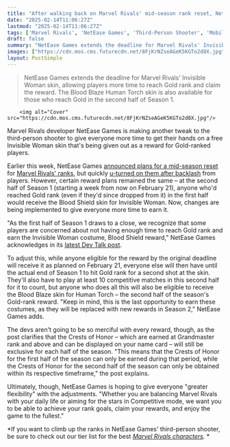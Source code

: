 ```yaml
---
title: "After walking back on Marvel Rivals' mid-season rank reset, NetEase Games is also adjusting ranked rewards to give you more time to grab the free Invisible Woman skin"
date: "2025-02-14T11:06:27Z"
lastmod: "2025-02-14T11:06:27Z"
tags: ['Marvel Rivals', 'NetEase Games', 'Third-Person Shooter', 'Mobile Game', 'Competitive']
draft: false
summary: "NetEase Games extends the deadline for Marvel Rivals' Invisible Woman skin, allowing players more time to reach Gold rank and claim the reward.  The Blood Blaze Human Torch skin is also available for those who reach Gold in the second half of Season 1."
images: ["https://cdn.mos.cms.futurecdn.net/8FjKrNZseAGeK5KGTo2d8X.jpg"]
layout: PostSimple
---
```

> NetEase Games extends the deadline for Marvel Rivals' Invisible Woman skin, allowing players more time to reach Gold rank and claim the reward.  The Blood Blaze Human Torch skin is also available for those who reach Gold in the second half of Season 1.


        <img alt="Cover" src="https://cdn.mos.cms.futurecdn.net/8FjKrNZseAGeK5KGTo2d8X.jpg"/>
        
Marvel Rivals developer NetEase Games is making another tweak to the third-person shooter to give everyone more time to get their hands on a free Invisible Woman skin that's being given out as a reward for Gold-ranked players.

Earlier this week, NetEase Games [<u>announced plans for a mid-season reset</u>](https://www.gamesradar.com/games/third-person-shooter/marvel-rivals-confirms-the-thing-and-human-torch-release-date-but-many-players-are-too-frustrated-with-ranks-resetting-twice-every-season-to-care/) for [<u>Marvel Rivals' ranks</u>](https://www.gamesradar.com/games/third-person-shooter/marvel-rivals-ranks-competitive/), but quickly [<u>u-turned on them after backlash</u>](https://www.gamesradar.com/games/third-person-shooter/mere-hours-after-enraging-marvel-rivals-players-with-the-announcement-of-a-mid-season-rank-reset-netease-games-quickly-u-turns-players-will-retain-their-ranks-and-scores/) from players. However, certain reward plans remained the same – at the second half of Season 1 (starting a week from now on February 21), anyone who'd reached Gold rank (even if they'd since dropped from it) in the first half would receive the Blood Shield skin for Invisible Woman. Now, changes are being implemented to give everyone more time to earn it.

"As the first half of Season 1 draws to a close, we recognize that some players are concerned about not having enough time to reach Gold rank and earn the Invisible Woman costume, Blood Shield reward," NetEase Games acknowledges in its [<u>latest Dev Talk post</u>](https://www.marvelrivals.com/devdiaries/20250213/40954_1211758.html).

To adjust this, while anyone eligible for the reward by the original deadline will receive it as planned on February 21, everyone else will then have until the actual end of Season 1 to hit Gold rank for a second shot at the skin. They'll also have to play at least 10 competitive matches in this second half for it to count, but anyone who does all this will also be eligible to receive the Blood Blaze skin for Human Torch – the second half of the season's Gold-rank reward. "Keep in mind, this is the last opportunity to earn these costumes, as they will be replaced with new rewards in Season 2," NetEase Games adds.

The devs aren't going to be so merciful with every reward, though, as the post clarifies that the Crests of Honor – which are earned at Grandmaster rank and above and can be displayed on your name card – will still be exclusive for each half of the season. "This means that the Crests of Honor for the first half of the season can only be earned during that period, while the Crests of Honor for the second half of the season can only be obtained within its respective timeframe," the post explains.

Ultimately, though, NetEase Games is hoping to give everyone "greater flexibility" with the adjustments. "Whether you are balancing Marvel Rivals with your daily life or aiming for the stars in Competitive mode, we want you to be able to achieve your rank goals, claim your rewards, and enjoy the game to the fullest."

*If you want to climb up the ranks in NetEase Games' third-person shooter, be sure to check out our tier list for the best *[<u><em>Marvel Rivals characters</em></u>](https://www.gamesradar.com/games/third-person-shooter/marvel-rivals-characters-tier-list/)*. *
        